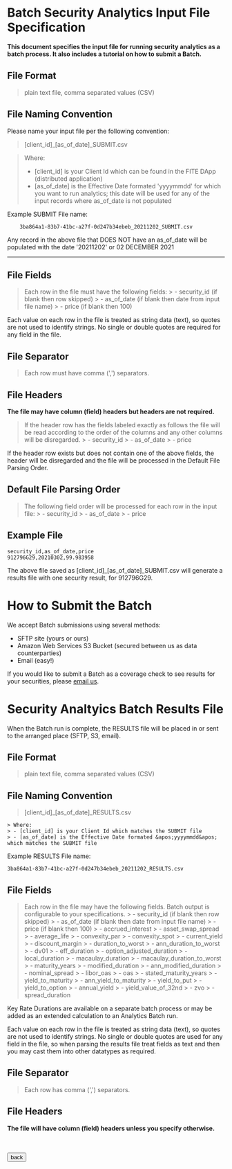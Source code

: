 
<BG />

<div style={{maxWidth: '650px', margin: '0px auto'}}>
<Title>Security Analytics Batch Submit File</Title>

# Batch Security Analytics Input File Specification

**This document specifies the input file for running security analytics as a batch process. It also includes a tutorial
on how to submit a Batch.**

## File Format

> plain text file, comma separated values (CSV)

## File Naming Convention

Please name your input file per the following convention:

> [client_id]_[as_of_date]_SUBMIT.csv

> Where:
> - [client_id] is your Client Id which can be found in the FITE DApp (distributed application)
> - [as_of_date] is the Effective Date formated &apos;yyyymmdd&apos; for which you want to run analytics; this date will be used for any of the input
records where as_of_date is not populated

Example SUBMIT File name:

```
    3ba864a1-83b7-41bc-a27f-0d247b34ebeb_20211202_SUBMIT.csv
```

Any record in the above file that DOES NOT have an as_of_date will be populated with the date &apos;20211202&apos; or 02 DECEMBER 2021

___

## File Fields

> Each row in the file must have the following fields:
    > - security_id (if blank then row skipped)
    > - as_of_date (if blank then date from input file name)
    > - price (if blank then 100)

Each value on each row in the file is treated as string data (text), so quotes are not used to identify strings. No
    single or double quotes are required for any field in the file.

## File Separator

> Each row must have comma (&apos;,&apos;) separators.

## File Headers

**The file may have column (field) headers but headers are not required.**

> If the header row has the fields labeled exactly as follows the file will be read according to the order of the columns
    and any other columns will be disregarded.
    > - security_id
    > - as_of_date
    > - price

If the header row exists but does not contain one of the above fields, the header will be disregarded and the file
will be processed in the Default File Parsing Order.

## Default File Parsing Order

> The following field order will be processed for each row in the input file:
    > - security_id
    > - as_of_date
    > - price

## Example File

```
security_id,as_of_date,price
912796G29,20210302,99.983958
```

The above file saved as [client_id]_[as_of_date]_SUBMIT.csv will generate a results file with one security result,
for 912796G29.

# How to Submit the Batch

We accept Batch submissions using several methods:
- SFTP site (yours or ours)
- Amazon Web Services S3 Bucket (secured between us as data counterparties)
- Email (easy!)

If you would like to submit a Batch as a coverage check to see results for your securities, please [email us](mailto:info@fiteanalytics.com).

# Security Analtyics Batch Results File

When the Batch run is complete, the RESULTS file will be placed in or sent to the arranged place (SFTP, S3, email).

## File Format

> plain text file, comma separated values (CSV)

## File Naming Convention

> [client_id]_[as_of_date]_RESULTS.csv

    > Where:
    > - [client_id] is your Client Id which matches the SUBMIT file
    > - [as_of_date] is the Effective Date formated &apos;yyyymmdd&apos; which matches the SUBMIT file

Example RESULTS File name:

```
3ba864a1-83b7-41bc-a27f-0d247b34ebeb_20211202_RESULTS.csv
```

## File Fields

> Each row in the file may have the following fields. Batch output is configurable to your specifications.
    > - security_id (if blank then row skipped)
    > - as_of_date (if blank then date from input file name)
    > - price (if blank then 100)
    > - accrued_interest
    > - asset_swap_spread
    > - average_life
    > - convexity_par
    > - convexity_spot
    > - current_yield
    > - discount_margin
    > - duration_to_worst
    > - ann_duration_to_worst
    > - dv01
    > - eff_duration
    > - option_adjusted_duration
    > - local_duration
    > - macaulay_duration
    > - macaulay_duration_to_worst
    > - maturity_years
    > - modified_duration
    > - ann_modified_duration
    > - nominal_spread
    > - libor_oas
    > - oas
    > - stated_maturity_years
    > - yield_to_maturity
    > - ann_yield_to_maturity
    > - yield_to_put
    > - yield_to_option
    > - annual_yield
    > - yield_value_of_32nd
    > - zvo
    > - spread_duration

Key Rate Durations are available on a separate batch process or may be added as an extended calculation to an Analytics Batch run.

Each value on each row in the file is treated as string data (text), so quotes are not used to identify strings. No
single or double quotes are used for any field in the file, so when parsing the results file treat fields as text and
then you may cast them into other datatypes as required.

## File Separator

> Each row has comma (&apos;,&apos;) separators.

## File Headers

**The file will have column (field) headers unless you specify otherwise.**

<br/>
<br/>
    <Button  href="/how-it-works">
        back
    </Button>

<br/>

</div>
